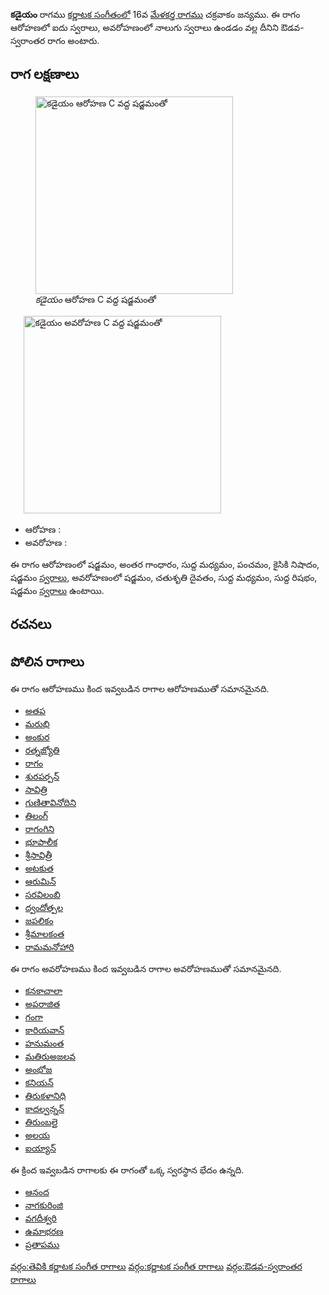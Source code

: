 {{Infobox ragam
	| name          	= కడైయం
	| synonym	    	= 
	| mela          	= 
	| chakra        	= 
	| janaka        	= 
	| type          	= ఔడవ-స్వరాంతర
	| arohanam      	= {{svaraC|S|G3|M1|P|N2|S'}} 
	| avarohanam    	= {{svaraC|S'|D2|M1|R1|S}}
	| jeeva         	=
	| chhaya        	=
	| nyasa         	=
	| vishesha      	= 
	| equivalent  		= 
}}
{{కర్ణాటక సంగీత రాగాలు}}
'''కడైయం''' రాగము [[కర్ణాటక సంగీతం]]లో 16వ [[మేళకర్త రాగము]] చక్రవాకం జన్యము.  ఈ రాగం ఆరోహణలో ఐదు స్వరాలు, అవరోహణంలో నాలుగు స్వరాలు ఉండడం వల్ల దీనిని ఔడవ-స్వరాంతర రాగం అంటారు.


==రాగ లక్షణాలు==
[[Image:kadaiyam_ar_kb2wiki.png|thumb|right|316px|''కడైయం'' ఆరోహణ C వద్ద షడ్జమంతో]]
	[[Image:kadaiyam_av_kb2wiki.png|thumb|right|316px|''కడైయం'' అవరోహణ C వద్ద షడ్జమంతో]]

* ఆరోహణ : {{svaraC|S|G3|M1|P|N2|S'}} 
* అవరోహణ : {{svaraC|S'|D2|M1|R1|S}}

ఈ రాగం ఆరోహణంలో షడ్జమం, అంతర గాంధారం, సుద్ద మధ్యమం, పంచమం, కైసికి నిషాదం, షడ్జమం [[స్వరాలు]], అవరోహణంలో షడ్జమం, చతుశృతి దైవతం, సుద్ద మధ్యమం, సుద్ద  రిషభం, షడ్జమం [[స్వరాలు]] ఉంటాయి.

==రచనలు==



==పోలిన రాగాలు==
ఈ రాగం ఆరోహణము కింద ఇవ్వబడిన రాగాల ఆరోహణముతో సమానమైనది.
* [[అతప]]
* [[మరుభి]]
* [[అంకుర]]
* [[రత్నజ్యోతి]]
* [[రాగం]]
* [[శురపర్పన్]]
* [[సావిత్రి]]
* [[గుణితావినోదిని]]
* [[తిలంగ్]]
* [[రాగంగిని]]
* [[ భూపాలీక]]
* [[శ్రీసావిత్రీ]]
* [[అటకుత]]
* [[ఆరుమిన్]]
* [[సరవిలంబి]]
* [[ ద్వందోత్పల]]
* [[జపలికం]]
* [[శ్రీమాలకంత]]
* [[రామమనోహారి]]

ఈ రాగం అవరోహణము కింద ఇవ్వబడిన రాగాల అవరోహణముతో సమానమైనది.
* [[కనకాచాలా]]
* [[అపరాజిత]]
* [[గంగా]]
* [[కారియవాన్]]
* [[హనుమంత]]
* [[మతిరుఅజలవ]]
* [[అంభోజ]]
* [[కనియన్]]
* [[తిరుకళానిధి]]
* [[ కాదల్వన్నన్]]
* [[తిరుంబలై]]
* [[అలయ]]
* [[ ఐయ్యాన్]]

ఈ క్రింద ఇవ్వబడిన రాగాలకు ఈ రాగంతో ఒక్క స్వరస్థాన భేదం ఉన్నది.
* [[ఆనంద]]
* [[నాగకురింజి]]
* [[వగదీశ్వరి]]
* [[ఉమాభరణ]]
* [[ప్రతాపము]]



[[వర్గం:తెవికి కర్ణాటక సంగీత రాగాలు]]
[[వర్గం:కర్ణాటక సంగీత రాగాలు]]
[[వర్గం:ఔడవ-స్వరాంతర రాగాలు]]